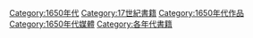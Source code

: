 {{Commonscat|1650s books}}

[[Category:1650年代|Category:1650年代]]
[[Category:17世紀書籍|Category:17世紀書籍]]
[[Category:1650年代作品|Category:1650年代作品]]
[[Category:1650年代媒體|Category:1650年代媒體]]
[[Category:各年代書籍|Category:各年代書籍]]